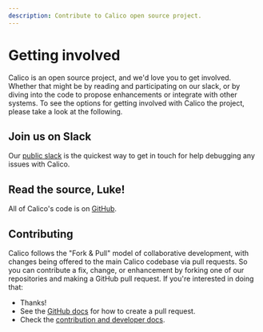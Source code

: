 ```yaml
---
description: Contribute to Calico open source project.
---
```



# Getting involved

Calico is an open source project, and we'd love you to get involved.
Whether that might be by reading and participating on our slack,
or by diving into the code to propose enhancements or integrate with
other systems. To see the options for getting involved with Calico the
project, please take a look at the following.

## Join us on Slack

Our [public slack](https://calicousers.slack.com) is the quickest way to get
in touch for help debugging any issues with Calico.

## Read the source, Luke!

All of Calico's code is on [GitHub](https://github.com/projectcalico/calico).

## Contributing

Calico follows the "Fork & Pull" model of collaborative development,
with changes being offered to the main Calico codebase via pull
requests. So you can contribute a fix, change, or enhancement by forking
one of our repositories and making a GitHub pull request. If you're
interested in doing that:

- Thanks!
- See the [GitHub docs](https://docs.github.com/en/pull-requests/collaborating-with-pull-requests/proposing-changes-to-your-work-with-pull-requests/about-pull-requests) for how
  to create a pull request.
- Check the [contribution and developer docs](https://github.com/projectcalico/calico/blob/master/CONTRIBUTING.md).

